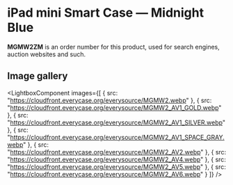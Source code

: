 
# iPad mini Smart Case — Midnight Blue

<Callout type='info' emoji='👉🏻'>**MGMW2ZM** is an order number for this product, used for search engines, auction websites and such.</Callout>

## Image gallery

<LightboxComponent
    images={[
      {
        src: "https://cloudfront.everycase.org/everysource/MGMW2.webp"
      },
      {
        src: "https://cloudfront.everycase.org/everysource/MGMW2_AV1_GOLD.webp"
      },
      {
        src: "https://cloudfront.everycase.org/everysource/MGMW2_AV1_SILVER.webp"
      },
      {
        src: "https://cloudfront.everycase.org/everysource/MGMW2_AV1_SPACE_GRAY.webp"
      },
      {
        src: "https://cloudfront.everycase.org/everysource/MGMW2_AV2.webp"
      },
      {
        src: "https://cloudfront.everycase.org/everysource/MGMW2_AV4.webp"
      },
      {
        src: "https://cloudfront.everycase.org/everysource/MGMW2_AV5.webp"
      },
      {
        src: "https://cloudfront.everycase.org/everysource/MGMW2_AV6.webp"
      }
    ]}
  />
